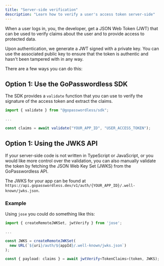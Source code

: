 ```yaml
---
title: "Server-side verification"
description: "Learn how to verify a user's access token server-side"
---
```


When a user logs in, you, the developer, get a JSON Web Token (JWT) that can be used to verify claims about the user and to provide access to
protected data.

Upon authentication, we generate a JWT signed with a private key. You can use the associated public key to ensure that the token
is authentic and hasn't been tampered with in any way.

There are a few ways you can do this:

## Option 1: Use the GoPasswordless SDK

The SDK provides a `validate` function that you can use to verify the signature of the access token and extract the claims.

```typescript
import { validate } from "@gopasswordless/sdk";

...

const claims = await validate("YOUR_APP_ID", "USER_ACCESS_TOKEN");
```

## Option 1: Using the JWKS API

If your server-side code is not written in TypeScript or JavaScript, or you would like more control over the validation, you can also manually validate the token by fetching the JSON Web Key Set (JWKS) from the GoPasswordless API.

The JWKS for your app can be found at `https://api.gopasswordless.dev/v1/auth/{YOUR_APP_ID}/.well-known/jwks.json`.

### Example

Using `jose` you could do something like this:

```typescript
import { createRemoteJWKSet, jwtVerify } from 'jose';

...

const JWKS = createRemoteJWKSet(
  new URL(`${uri}/auth/${appId}/.well-known/jwks.json`)
);

const { payload: claims } = await jwtVerify<TokenClaims>(token, JWKS);
```
